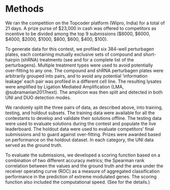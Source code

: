 Methods
========

We ran the competition on the Topcoder platform (Wipro, India) for a total of 21 days. A prize purse of $23,000 in cash was offered to competitors as incentive to be divided among the top 9 submissions ($8000, $6000, $4000, $2000, $1000, $800, $600, $400, $100).

To generate data for this contest, we profiled six 384-well perturbagen plates, each containing mutually exclusive sets of compound and short-hairpin (shRNA) treatments (see \nameref{s1-table.} and \nameref{s2-table.} for a complete list of the perturbagens). Multiple treatment types were used to avoid potentially over-fitting to any one. The compound and shRNA perturbagen plates were arbitrarily grouped into pairs, and to avoid any potential 'information leakage' each pair was profiled in a different cell line. The resulting lysates were amplified by Ligation Mediated Amplification (LMA, @subramanian2017next). The amplicon was then split and detected in both UNI and DUO detection modes. 

We randomly split the three pairs of data, as described above, into training, testing, and holdout subsets. The training data were available for all the contestants to develop and validate their solutions offline. The testing data were used to evaluate solutions during the contest and populate the live leaderboard. The holdout data were used to evaluate competitors' final submissions and to guard against over-fitting. Prizes were awarded based on performance on the holdout dataset. In each category, the UNI data served as the ground truth. 
<!--   -->

<!-- The datasets used for this contest are publicly available (Supporting Info, XXXX).  -->

To evaluate the submissions, we developed a scoring function based on a combination of two different accuracy metrics; the Spearman rank correlation between the values and the ground truth and the area under the receiver operating curve (ROC) as a measure of aggregated classification performance in the prediction of extreme modulated genes. The scoring function also included the computational speed. (See \nameref{s1-appendix} for the details.)

<!-- 
Towards developing an open innovation competition, we first transformed the deconvolution problem into a supervised classification task. Using the L1000 assay, we profiled six 384-well plates, each containing different sets of compound and shRNA treatments (see Supporting Info, \ref{data-gen}). The same samples were detected using two different methods. The first method, called UNI, associates each gene to one single bead color, which leads to higher costs, but does not require deconvolution.
The second method, called DUO, meaures two different genes on the same bead color, which reduces costs but requires deconvolution to transform the composite signal into two separate gene-specific expression values.
We then used the data obtained from the UNI method (one gene per bead color) as the "ground truth" for the competition; and the data obtained from the DUO method (two genes per bead color) as the input to predict the equivalent UNI data. The datasets are now publicly available [LINK to REPO]. 

 -->
<!-- To do so, the genes are mixed in 1:2 ratio so that the composite signal should have two peaks: a bigger peak for the cluster to the gene for which a larger proportion of beads are present, and a smaller peak representing the other gene.  -->

<!-- (spearman rank correlation between algorithmic predictions and the ground-truth data, and AUC between extreme-modulations predicted based on DUO data and observed extreme modulations in UNI data) -->

<!-- 
In biomedical research, our focus here, deconvolution problems are common in multianalyte assay methods. These methods are widely used to do X, Y and Z. In general terms, multianalyte assay methods are based on microspheres with different fluorescence decay times. This feature can be used to do X, Y, and Z. [EXPLAIN BRIEFLY CMap PROBLEM].
One problem with existing approaches is that they […. ]

To identify accurate methods we launched an open challenge that allowed a rapid exploration of different approaches. Key ingredients of there challenges are:
training and testing dataset
benchmark solution to improve
 -->
<!-- alt. wording
In a single experiment, CMap makes 488 measurements, each made by a different colored bead. Each measurement produces an intensity histogram (a list of integers), which characterizes the expression of two distinct genes in the given sample (for a total of 488 x 2 = 976 genes). The genes are mixed in 2:1 ratio. Thus, the areas under the peaks have 2:1 ratio, which enables association of each peak with a specific gene. In the ideal case, each histogram consists of two peaks (see Figure 1), each corresponding to a single gene. 
-->

<!-- alt. wording
Although the scanner is designed to detect only 500 different bead types, CMap uses it to measure ~1,000 landmark genes (978 genes to be exact). Of the 500 available types, 12 are used to measure controls. The remaining 488 colors are each used to measure two genes. The 976 landmark genes (excluding two genes that are measured independently) are grouped into pairs and coupled to beads of the same color. Genes coupled to the same bead color are combined in a ratio of 2:1 prior to use. So, the detected signal intensity for each bead color provides a composite measure of the abundance of the transcripts of the two genes.
-->

<!-- 
## Statistical deconvolution of gene-specific expression profiles.

In each sample, assume fluorescent-intensity values $X_{ij}$ for beads $i=1,2,\dots, n$ and analytes $j=1,2,\dots, J$, and gene-specific proportions $w_{ik}$ for beads $i=1,2,\dots, n$ and genes $k=1,2,\dots, K$. Our model of analyte fluourescent intensity is:
\[
  X_{ij} = \sum_{k=1}^{K} w_{ik} h_{kj} + e_{ij}. 
\]
where $h_{ik}$ is the gene-expression value for genes $k=1,2,\dots, K$ and analytes $j=1,2,\dots, J$. 

For the $UNI$ detection method, the gene-specific proportions are such that each analyte has only one gene. Hence, $w^{\text{uni}}_{ik} = 1$ when $j = k$, and it is zero otherwise. This implies that each sample can detect at most $J$ different genes under the UNI method. 

For the $DUO$ detection method, the gene-specific proportions are such that each analyte is paired with two genes in 1:2 ratio. Hence, pick an element $g\in G^2$ from the set $G^2$ of all non-overlapping subsets of size two of the gene set $G$. For each pair of genes in $g$ associated with an analyte $j$, we have: $w^{\text{duo}}_{i1} = 2/3$, $w_{i2}=1/3$ and is zero otherwise. 
 -->

<!-- from problem statement
Each measurement produces an intensity histogram (a list of integers), which characterizes expression of two distinct genes in the sample (for a total of 488 x 2 = 976 genes). In the ideal case, each histogram consists of two peaks (see Figure 1), each corresponding to a single gene. The genes are mixed in 2:1 ratio, thus the areas under the peaks have 2:1 ratio, which allows us to associate each peak with the specific gene. The median position of each peak corresponds to the gene's expression level, and that's what you need to determine in this challenge.
-->
